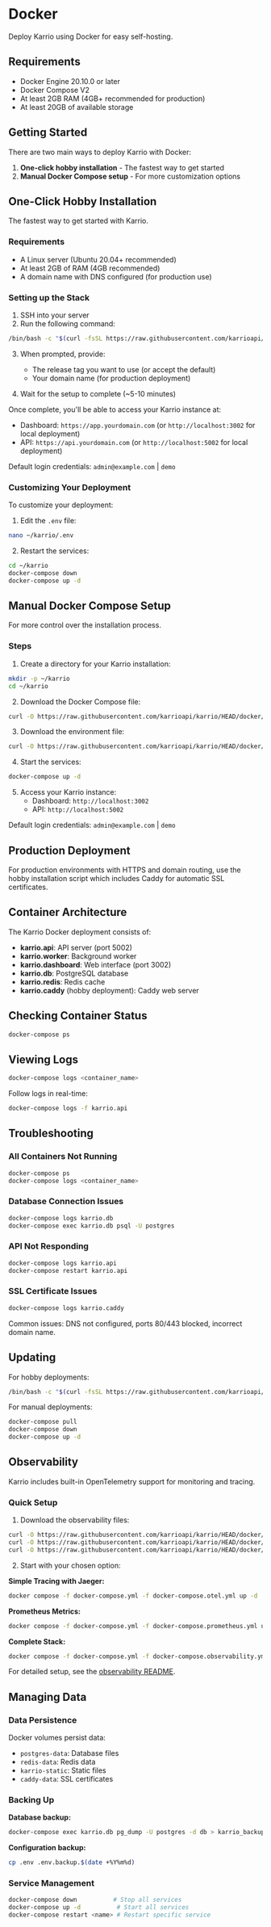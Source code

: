 # Docker

Deploy Karrio using Docker for easy self-hosting.

## Requirements

- Docker Engine 20.10.0 or later
- Docker Compose V2
- At least 2GB RAM (4GB+ recommended for production)
- At least 20GB of available storage

## Getting Started

There are two main ways to deploy Karrio with Docker:

1. **One-click hobby installation** - The fastest way to get started
2. **Manual Docker Compose setup** - For more customization options

## One-Click Hobby Installation

The fastest way to get started with Karrio.

### Requirements

- A Linux server (Ubuntu 20.04+ recommended)
- At least 2GB of RAM (4GB recommended)
- A domain name with DNS configured (for production use)

### Setting up the Stack

1. SSH into your server
2. Run the following command:

```bash
/bin/bash -c "$(curl -fsSL https://raw.githubusercontent.com/karrioapi/karrio/HEAD/bin/deploy-hobby)"
```

3. When prompted, provide:
   - The release tag you want to use (or accept the default)
   - Your domain name (for production deployment)

4. Wait for the setup to complete (~5-10 minutes)

Once complete, you'll be able to access your Karrio instance at:

- Dashboard: `https://app.yourdomain.com` (or `http://localhost:3002` for local deployment)
- API: `https://api.yourdomain.com` (or `http://localhost:5002` for local deployment)

Default login credentials: `admin@example.com` | `demo`

### Customizing Your Deployment

To customize your deployment:

1. Edit the `.env` file:

```bash
nano ~/karrio/.env
```

2. Restart the services:

```bash
cd ~/karrio
docker-compose down
docker-compose up -d
```

## Manual Docker Compose Setup

For more control over the installation process.

### Steps

1. Create a directory for your Karrio installation:

```bash
mkdir -p ~/karrio
cd ~/karrio
```

2. Download the Docker Compose file:

```bash
curl -O https://raw.githubusercontent.com/karrioapi/karrio/HEAD/docker/docker-compose.yml
```

3. Download the environment file:

```bash
curl -O https://raw.githubusercontent.com/karrioapi/karrio/HEAD/docker/.env
```

4. Start the services:

```bash
docker-compose up -d
```

5. Access your Karrio instance:
   - Dashboard: `http://localhost:3002`
   - API: `http://localhost:5002`

Default login credentials: `admin@example.com` | `demo`

## Production Deployment

For production environments with HTTPS and domain routing, use the hobby installation script which includes Caddy for automatic SSL certificates.

## Container Architecture

The Karrio Docker deployment consists of:

- **karrio.api**: API server (port 5002)
- **karrio.worker**: Background worker
- **karrio.dashboard**: Web interface (port 3002)
- **karrio.db**: PostgreSQL database
- **karrio.redis**: Redis cache
- **karrio.caddy** (hobby deployment): Caddy web server

## Checking Container Status

```bash
docker-compose ps
```

## Viewing Logs

```bash
docker-compose logs <container_name>
```

Follow logs in real-time:

```bash
docker-compose logs -f karrio.api
```

## Troubleshooting

### All Containers Not Running

```bash
docker-compose ps
docker-compose logs <container_name>
```

### Database Connection Issues

```bash
docker-compose logs karrio.db
docker-compose exec karrio.db psql -U postgres
```

### API Not Responding

```bash
docker-compose logs karrio.api
docker-compose restart karrio.api
```

### SSL Certificate Issues

```bash
docker-compose logs karrio.caddy
```

Common issues: DNS not configured, ports 80/443 blocked, incorrect domain name.

## Updating

For hobby deployments:

```bash
/bin/bash -c "$(curl -fsSL https://raw.githubusercontent.com/karrioapi/karrio/HEAD/bin/upgrade-hobby)"
```

For manual deployments:

```bash
docker-compose pull
docker-compose down
docker-compose up -d
```

## Observability

Karrio includes built-in OpenTelemetry support for monitoring and tracing.

### Quick Setup

1. Download the observability files:

```bash
curl -O https://raw.githubusercontent.com/karrioapi/karrio/HEAD/docker/observability/docker-compose.otel.yml
curl -O https://raw.githubusercontent.com/karrioapi/karrio/HEAD/docker/observability/docker-compose.prometheus.yml
curl -O https://raw.githubusercontent.com/karrioapi/karrio/HEAD/docker/observability/docker-compose.observability.yml
```

2. Start with your chosen option:

**Simple Tracing with Jaeger:**

```bash
docker compose -f docker-compose.yml -f docker-compose.otel.yml up -d
```

**Prometheus Metrics:**

```bash
docker compose -f docker-compose.yml -f docker-compose.prometheus.yml up -d
```

**Complete Stack:**

```bash
docker compose -f docker-compose.yml -f docker-compose.observability.yml up -d
```

For detailed setup, see the [observability README](https://github.com/karrioapi/karrio/blob/main/docker/observability/README.md).

## Managing Data

### Data Persistence

Docker volumes persist data:
- `postgres-data`: Database files
- `redis-data`: Redis data
- `karrio-static`: Static files
- `caddy-data`: SSL certificates

### Backing Up

**Database backup:**

```bash
docker-compose exec karrio.db pg_dump -U postgres -d db > karrio_backup_$(date +%Y%m%d).sql
```

**Configuration backup:**

```bash
cp .env .env.backup.$(date +%Y%m%d)
```

### Service Management

```bash
docker-compose down          # Stop all services
docker-compose up -d          # Start all services
docker-compose restart <name> # Restart specific service
```

